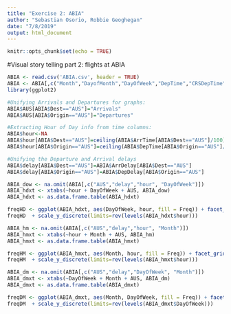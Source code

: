 ```yaml
---
title: "Exercise 2: ABIA"
author: "Sebastian Osorio, Robbie Geoghegan"
date: "7/8/2019"
output: html_document
---
```


```r
knitr::opts_chunk$set(echo = TRUE)
```

#Visual story telling part 2: flights at ABIA


```r
ABIA <- read.csv('ABIA.csv', header = TRUE)
ABIA <- ABIA[,c("Month","DayofMonth","DayOfWeek","DepTime","CRSDepTime","ArrTime","CRSArrTime","UniqueCarrier", "ArrDelay","DepDelay","Origin","Dest","Cancelled","CancellationCode")]
library(ggplot2)
```


```r
#Unifying Arrivals and Departures for graphs:
ABIA$AUS[ABIA$Dest=="AUS"]="Arrivals"
ABIA$AUS[ABIA$Origin=="AUS"]="Departures"

#Extracting Hour of Day info from time columns:
ABIA$hour<-NA
ABIA$hour[ABIA$Dest=="AUS"]=ceiling(ABIA$ArrTime[ABIA$Dest=="AUS"]/100)
ABIA$hour[ABIA$Origin=="AUS"]=ceiling(ABIA$DepTime[ABIA$Origin=="AUS"]/100)

#Unifying the Departure and Arrival delays
ABIA$delay[ABIA$Dest=="AUS"]=ABIA$ArrDelay[ABIA$Dest=="AUS"]
ABIA$delay[ABIA$Origin=="AUS"]=ABIA$DepDelay[ABIA$Origin=="AUS"]
```



```r
ABIA_dow <- na.omit(ABIA[,c("AUS","delay","hour", "DayOfWeek")])
ABIA_hdxt <- xtabs(~hour + DayOfWeek + AUS, ABIA_dow)
ABIA_hdxt <- as.data.frame.table(ABIA_hdxt)

freqHD <- ggplot(ABIA_hdxt, aes(DayOfWeek, hour, fill = Freq)) + facet_grid(~AUS) + geom_tile() + ylab("Hour of the day") +xlab("Day of the Week") + ggtitle("Arrivals and Departures in Austin (Hour of the day / Day of the Week)") + scale_fill_gradient( trans="sqrt", low = "white", high="dark green")
freqHD  + scale_y_discrete(limits=rev(levels(ABIA_hdxt$hour)))
```


```r
ABIA_hm <- na.omit(ABIA[,c("AUS","delay","hour", "Month")])
ABIA_hmxt <- xtabs(~hour + Month + AUS, ABIA_hm)
ABIA_hmxt <- as.data.frame.table(ABIA_hmxt)

freqHM <- ggplot(ABIA_hmxt, aes(Month, hour, fill = Freq)) + facet_grid(~AUS) + geom_tile() + ylab("Hour of the day") +xlab("Month") + ggtitle("Arrivals and Departures in Austin (Hour of the day / Month)") + scale_fill_gradient( trans="sqrt", low = "white", high="dark green")
freqHM  + scale_y_discrete(limits=rev(levels(ABIA_hmxt$hour)))
```

```r
ABIA_dm <- na.omit(ABIA[,c("AUS","delay","DayOfWeek", "Month")])
ABIA_dmxt <- xtabs(~DayOfWeek + Month + AUS, ABIA_dm)
ABIA_dmxt <- as.data.frame.table(ABIA_dmxt)

freqDM <- ggplot(ABIA_dmxt, aes(Month, DayOfWeek, fill = Freq)) + facet_grid(~AUS) + geom_tile() + ylab("Day of the Week") +xlab("Month") + ggtitle("Arrivals and Departures in Austin (Day of Week / Month)") + scale_fill_gradient( trans="sqrt", low = "white", high="dark green")
freqDM  + scale_y_discrete(limits=rev(levels(ABIA_dmxt$DayOfWeek)))
```

